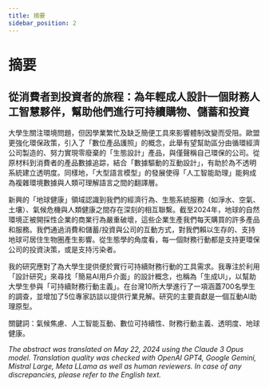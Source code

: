 ```yaml
---
title: 摘要
sidebar_position: 2
---
```





# 摘要

## 從消費者到投資者的旅程：為年輕成人設計一個財務人工智慧夥伴，幫助他們進行可持續購物、儲蓄和投資

大學生關注環境問題，但因學業繁忙及缺乏簡便工具來影響體制改變而受阻。歐盟更強化環保政策，引入了「數位產品護照」的概念，此舉有望幫助區分由循環經濟公司製造的、努力實現零廢棄的「生態設計」產品，與僅聲稱自己環保的公司。從原材料到消費者的產品數據追踪，結合「數據驅動的互動設計」，有助於為不透明系統建立透明度。同樣地，「大型語言模型」的發展使得「人工智能助理」能夠成為複雜環境數據與人類可理解語言之間的翻譯層。

新興的「地球健康」領域認識到我們的經濟行為、生態系統服務（如淨水、空氣、土壤）、氣候危機與人類健康之間存在深刻的相互聯繫。截至2024年，地球的自然環境正被開採性企業的商業行為嚴重破壞，這些企業生產我們每天購買的許多產品和服務。我們通過消費和儲蓄/投資與公司的互動方式，對我們賴以生存的、支持地球可居住生物圈產生影響。從生態學的角度看，每一個財務行動都是支持更環保公司的投資決策，或是支持污染者。

我的研究應對了為大學生提供便於實行可持續財務行動的工具需求。我專注於利用「設計研究」來尋找「簡易AI用戶介面」的設計概念，也稱為「生成UI」，以幫助大學生參與「可持續財務行動主義」。在台灣10所大學進行了一項涵蓋700名學生的調查，並增加了5位專家訪談以提供行業見解。研究的主要貢獻是一個互動AI助理原型。

關鍵詞：氣候焦慮、人工智能互動、數位可持續性、財務行動主義、透明度、地球健康。

*The abstract was translated on May 22, 2024 using the Claude 3 Opus
model. Translation quality was checked with OpenAI GPT4, Google Gemini,
Mistral Large, Meta LLama as well as human reviewers. In case of any
discrepancies, please refer to the English text.*
